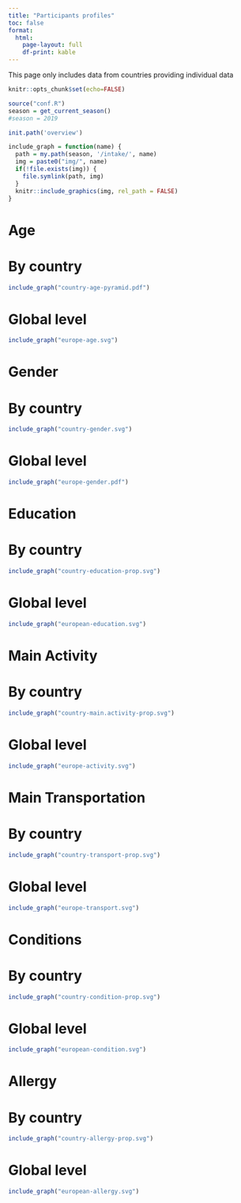 ```yaml
---
title: "Participants profiles"
toc: false
format: 
  html:
    page-layout: full
    df-print: kable
---
```


This page only includes data from countries providing individual data

```r

knitr::opts_chunk$set(echo=FALSE)

source("conf.R")
season = get_current_season()
#season = 2019

init.path('overview')

include_graph = function(name) {
  path = my.path(season, '/intake/', name)
  img = paste0("img/", name)
  if(!file.exists(img)) {
    file.symlink(path, img)
  }
  knitr::include_graphics(img, rel_path = FALSE)
}


```

# Age

::: {.panel-tabset group="age"}

# By country

```r
include_graph("country-age-pyramid.pdf")
```

# Global level

```r
include_graph("europe-age.svg")
```

:::

# Gender


::: {.panel-tabset group="gender"}

# By country

```r
include_graph("country-gender.svg")
```

# Global level

```r
include_graph("europe-gender.pdf")
```

:::


# Education

::: {.panel-tabset group="education"}

# By country

```r
include_graph("country-education-prop.svg")
```

# Global level

```r
include_graph("european-education.svg")
```

:::

# Main Activity

::: {.panel-tabset group="activity"}


# By country

```r
include_graph("country-main.activity-prop.svg")
```

# Global level

```r
include_graph("europe-activity.svg")
```

:::


# Main Transportation

::: {.panel-tabset group="transportation"}

# By country

```r
include_graph("country-transport-prop.svg")
```

# Global level

```r
include_graph("europe-transport.svg")
```

:::

# Conditions

::: {.panel-tabset group="condition"}

# By country

```r
include_graph("country-condition-prop.svg")
```

# Global level

```r
include_graph("european-condition.svg")
```

:::

# Allergy

::: {.panel-tabset group="allergy"}

# By country

```r
include_graph("country-allergy-prop.svg")
```

# Global level

```r
include_graph("european-allergy.svg")
```

:::
